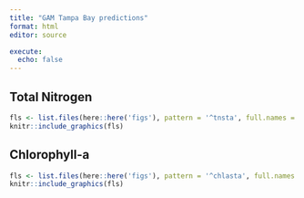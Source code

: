 ```yaml
---
title: "GAM Tampa Bay predictions"
format: html
editor: source

execute:
  echo: false
---
```


::: {.panel-tabset}

## Total Nitrogen

```r
fls <- list.files(here::here('figs'), pattern = '^tnsta', full.names = T)
knitr::include_graphics(fls)
```

## Chlorophyll-a

```r
fls <- list.files(here::here('figs'), pattern = '^chlasta', full.names = T)
knitr::include_graphics(fls)
```

:::
